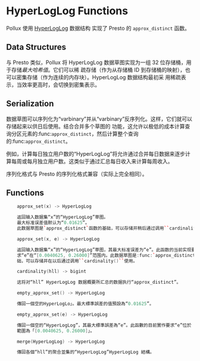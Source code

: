 # HyperLogLog Functions

Pollux 使用 [HyperLogLog](https://en.wikipedia.org/wiki/HyperLogLog) 数据结构
实现了 Presto 的 `approx_distinct` 函数。

## Data Structures


与 Presto 类似，Pollux 将 HyperLogLog 数据草图实现为一组 32 位存储桶，用于存储*最大哈希值*。它们可以稀
疏存储（作为从存储桶 ID 到存储桶的映射），也可以密集存储（作为连续的内存块）。HyperLogLog 数据结构最初采
用稀疏表示，当效率更高时，会切换到密集表示。

## Serialization


数据草图可以序列化为“varbinary”并从“varbinary”反序列化。这样，它们就可以存储起来以供日后使用。结合合并多个草图的
功能，这允许以极低的成本计算查询分区元素的:func:`approx_distinct`，然后计算整个查询的:func:`approx_distinct`。

例如，计算每日独立用户数的“HyperLogLog”将允许通过合并每日数据来逐步计算每周或每月独立用户数。这类似于通过汇总每日收入来计算每周收入。

序列化格式与 Presto 的序列化格式兼容（实际上完全相同）。

## Functions


```cpp
    approx_set(x) -> HyperLogLog

    返回输入数据集“x”的“HyperLogLog”草图。
    最大标准误差值默认为“0.01625”。
    此数据草图是`approx_distinct`函数的基础，可以存储并稍后通过调用``cardinality()``使用。
```
```cpp
    approx_set(x, e) -> HyperLogLog

    返回输入数据集“x”的“HyperLogLog”草图，其最大标准误差为“e”。此函数的当前实现要
    求“e”在“[0.0040625, 0.26000]”范围内。此数据草图是:func:`approx_distinct`函数的基
    础，可以存储并在以后通过调用``cardinality()``使用。
```
```cpp
    cardinality(hll) -> bigint

    这将对“hll” HyperLogLog 数据概要所汇总的数据执行“approx_distinct”。
```
```cpp
    empty_approx_set() -> HyperLogLog

    傳回一個空的HyperLogLo」。最大標準誤差的值預設為“0.01625”。
```
```cpp
    empty_approx_set(e) -> HyperLogLog

    傳回一個空的“HyperLogLog”，其最大標準誤差為“e”。此函數的目前實作要求“e”位於
    範圍為「[0.0040625, 0.26000]」。
```
```cpp
    merge(HyperLogLog) -> HyperLogLog

    傳回各個“hll”的聚合並集的“HyperLogLog”HyperLogLog 結構。
```